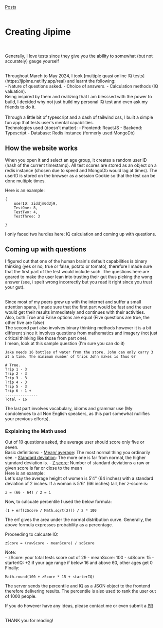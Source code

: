 [Posts](/posts)<br /><br />
# Creating Jipime <br /><br />
Generally, I love tests since they give you the ability to somewhat (but not accurately) gauge yourself<br />

<br/>
Throughout March to May 2024, I took [multiple quasi online IQ tests](https://jipime.netlify.app/real) and learnt the following:<br />
    - Nature of questions asked.
    - Choice of answers.
    - Calculation methods (IQ valuation).
<br/ >
Being inspired by them and realizing that I am blesssed with the power to build, I decided why not just build my personal IQ test and even ask my friends to do it.<br />
<br />
Through a little bit of typescript and a dash of tailwind css, I built a simple fun app that tests user's mental capabilities.
<br/ >
Technologies used (doesn't matter):
    - Frontend: ReactJS
    - Backend: Typescript
    - Database: Redis instance (formerly used MongoDb)

## How the website works

When you open it and select an age group, it creates a random user ID (hash of the current timestamp). All test scores are stored as an object on a redis instance (chosen due to 
speed and MongoDb would lag at times). The userID is stored on the browser as a session Cookie so that the test can be done multiple times.

Here is an example: 

```
{
    userID: 2iddjm0d3j9,
    TestOne: 8,
    TestTwo: 4,
    TestThree: 3

}
```

I only faced two hurdles here: IQ calculation and coming up with questions.

## Coming up with questions

I figured out that one of the human brain's default capabilities is binary thinking (yes or no, true or false, potato or tomato), therefore  I made sure that the first part
of the test would include such. The questions here are geared to make the user lean into trusting their gut thus picking the wong answer (see, i spelt wrong 
incorrectly but you read it right since you trust your gut).

<br/>
Since most of my peers grew up with the internet and suffer a small attention spans, I made sure that the first part would be fast and the user would get 
their results immediately and continues with their activities. 
<br/>
Also, both True and False options are equal (Five questions are true, the other five are false)
<br/>
The second part also involves binary thinking methods however it is a bit different since it involves questions from mathematics and imagery (not just critical thinking like those from part one).
<br/>
I mean, look at this sample question (I'm sure you can do it)


```
Jake needs 16 bottles of water from the store. John can only carry 3 at a time. The minimum number of trips John makes is thus 6?

# True. 
Trip 1 - 3
Trip 2 - 3
Trip 3 - 3
Trip 4 - 3
Trip 5 - 3
Trip 6 - 1 +
---------------
Total - 16
```

The last part involves vocabulary, idioms and grammar use (My condolences to all Non English speakers, as this part somewhat nullifies your previous efforts).

### Explaining the Math used

Out of 10 questions asked, the average user should score only five or seven. 
<br/>
Basic definitions: 
    - [Mean/ average](https://en.wikipedia.org/wiki/Mean): The most normal thing you ordinarily see.
    - [Standard deviation](https://en.wikipedia.org/wiki/Standard_deviation): The more one is far from normal, the higher standard deviation is.
    - [Z score](https://en.wikipedia.org/wiki/Standard_score): Number of standard deviations a raw or given score is far or close to the mean
<br/>
Here is an example:
<br/>
Let's say the average height of women is 5'4" (64 inches) with a standard deviation of 2 inches.  If a woman is 5'6" (66 inches) tall, her z-score is:

```
z = (66 - 64) / 2 = 1
```

Now, to calcuate percentile I used the below formula:
```
(1 + erf(zScore / Math.sqrt(2))) / 2 * 100
```
The erf gives the area under the normal distribution curve. Generally, the above formula expresses probability as a percentage.


Proceeding to calcuate IQ:

```
zScore = (rawScore - meanScore) / sdScore
```

Note: 
<br/>
    - zScore: your total tests score out of 29
    - meanScore: 100
    - sdScore: 15
    - starterIQ: +2 if your age range if below 16 and above 60, other ages get 0
<br/>
Finally:
```
Math.round(100 + zScore * 15 + starterIQ)
```

The server sends the percentile and IQ as a JSON object to the frontend therefore delivering results.
The percentile is also used to rank the user out of 1000 people.<br/>


If you do however have any ideas, please contact me or even submit a [PR](https://github.com/Jaarabytes/jipime)

<br/>
THANK you for reading!